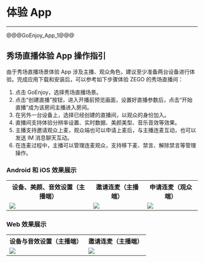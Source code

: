 # 体验 App

- - - 


@@@GoEnjoy_App_1@@@


## 秀场直播体验 App 操作指引

由于秀场直播场景体验 App 涉及主播、观众角色，建议至少准备两台设备进行体验。完成应用下载和安装后，可以参考如下步骤体验 ZEGO 的秀场直播间：

1. 点击 GoEnjoy，选择秀场直播场景。
2. 点击“创建直播”按钮，进入开播前预览画面，设置好直播参数后，点击“开始直播”成为该房间主播进入房间。
3. 在另外一台设备上，选择已经创建的直播间，以观众的身份加入。
4. 直播间支持体验分辨率设置、实时数据、美颜美型、音乐音效等效果。
5. 主播支持邀请观众上麦，观众端也可以申请上麦后，与主播连麦互动，也可以发送 IM 消息聊天互动。
6. 在连麦过程中，主播可以管理连麦观众，支持移下麦、禁言、解除禁言等管理操作。

### Android 和 iOS 效果展示
<table>
  <tbody><tr>
    <th>设备、美颜、音效设置（主播端）</th>
    <th>邀请连麦（主播端）</th>
    <th>申请连麦（观众端）</th>
  </tr>
  <tr>
    <td><img src="/Pics/GoEnjoy/GIF/goenjoy_mobile1.gif"></td>
    <td><img src="/Pics/GoEnjoy/GIF/goenjoy_mobile2.gif"></td>
    <td><img src="/Pics/GoEnjoy/GIF/goenjoy_mobile3.gif"></td>
  </tr>
</tbody></table>

### Web 效果展示
<table>
  <tbody><tr>
    <th>设备与音效设置（主播端）</th>
    <th>邀请连麦（主播端）</th>
  </tr>
  <tr>
    <td><img src="/Pics/GoEnjoy/GIF/goenjoy_web1.gif"></td>
    <td><img src="/Pics/GoEnjoy/GIF/goenjoy_web2.gif"></td>
  </tr>
</tbody></table>
